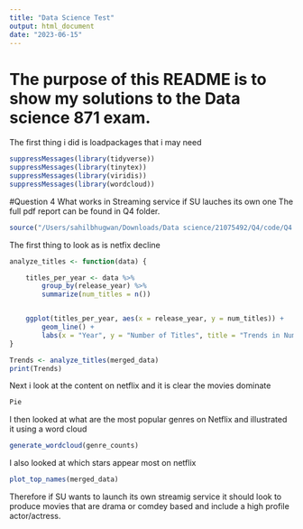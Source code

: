 ```yaml
---
title: "Data Science Test"
output: html_document
date: "2023-06-15"
---
```


# The purpose of this README is to show my solutions to the Data science 871 exam.

The first thing i did is loadpackages that i may need 
```r
suppressMessages(library(tidyverse)) 
suppressMessages(library(tinytex))
suppressMessages(library(viridis))
suppressMessages(library(wordcloud))

```





#Question 4 
What works in Streaming service if SU lauches its own one 
The full pdf report can be found in Q4 folder.

```r
source("/Users/sahilbhugwan/Downloads/Data science/21075492/Q4/code/Q4.R")
```

The first thing to look as is netfix decline 
```r
analyze_titles <- function(data) {

    titles_per_year <- data %>%
        group_by(release_year) %>%
        summarize(num_titles = n())


    ggplot(titles_per_year, aes(x = release_year, y = num_titles)) +
        geom_line() +
        labs(x = "Year", y = "Number of Titles", title = "Trends in Number of Titles on Netflix")
}

Trends <- analyze_titles(merged_data)
print(Trends) 
```

Next i look at the content on netflix and it is clear the movies dominate 

```r
Pie 
```

I then looked at what are the most popular genres on Netflix and illustrated it using a word cloud 
```r
generate_wordcloud(genre_counts)
```

I also looked at which stars appear most on netflix 
```r
plot_top_names(merged_data)
```

Therefore if SU wants to launch its own streamig service it should look to produce movies that are drama or comdey based and include a high profile actor/actress. 
